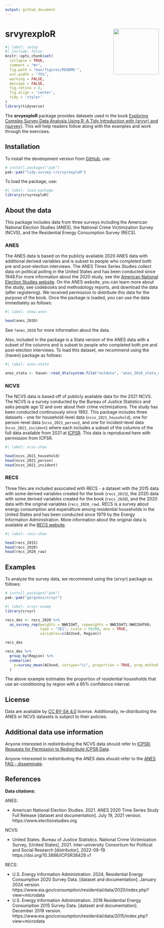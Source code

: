 ```yaml
---
output: github_document
---
```


<!-- README.md is generated from README.Rmd. Please edit that file -->

# srvyrexploR <img src="man/figures/srvyrExplore.png" align="right" height="149" width="149"/>

```r
#| label: setup
#| include: false
knitr::opts_chunk$set(
  collapse = TRUE,
  comment = "#>",
  fig.path = "man/figures/README-",
  out.width = "75%",
  warning = FALSE,
  message = FALSE,
  fig.retina = 2,
  fig.align = 'center',
  tidy = 'styler'
)
library(tidyverse)
```

The **srvyexploR** package provides datasets used in the book [Exploring Complex Survey Data Analysis Using R: A Tidy Introduction with {srvyr} and {survey}](https://tidy-survey-r.github.io/tidy-survey-book/). This will help readers follow along with the examples and work through the exercises.

## Installation

To install the development version from [GitHub](https://github.com/), use:

```r
# install.packages("pak")
pak::pak("tidy-survey-r/srvyrexploR")
```

To load the package, use:

```r
#| label: load-package
library(srvyrexploR)
```

## About the data

This package includes data from three surveys including the American National Election Studies (ANES), the National Crime Victimization Survey (NCVS), and the Residential Energy Consumption Survey (RECS). 

### ANES

The ANES data is based on the publicly available 2020 ANES data with additional derived variables and is subset to people who completed both pre and post-election interviews. The ANES Times Series Studies collect data on political polling in the United States and has been conducted since 1948.For more information about the 2020 study, see the [American National Election Studies website](https://electionstudies.org/data-center/2020-time-series-study/). On the ANES website, you can learn more about the study, see codebooks and methodology reports, and download the data (after registering). We received permission to distribute this data for the purpose of the book. Once the package is loaded, you can use the data immediately as follows:

```r
#| label: show-anes

head(anes_2020)
```

See `?anes_2020` for more information about the data.

Also, included in the package is a Stata version of the ANES data with a subset of the columns and is subset to people who completed both pre and post-election interviews. To load this dataset, we recommend using the {haven} package as follows:

```r
#| label: anes-stata

anes_stata <- haven::read_dta(system.file("extdata", "anes_2020_stata_example.dta", package="srvyrexploR"))
```

### NCVS

The NCVS data is based off of publicly available data for the 2021 NCVS. The NCVS is a survey conducted by the Bureau of Justice Statistics and asks people age 12 and over about their crime victimizations. The study has been conducted continuously since 1992. This package includes three datasets - one for household-level data (`ncvs_2021_household`), one for person-level data (`ncvs_2021_person`), and one for incident-level data (`ncvs_2021_incident`) where each includes a subset of the columns of the full data available from 2021 at [ICPSR](https://www.icpsr.umich.edu/web/NACJD/studies/38429). This data is reproduced here with permission from ICPSR. 

```r
#| label: ncvs-show

head(ncvs_2021_household)
head(ncvs_2021_person)
head(ncvs_2021_incident)
```

### RECS

Three files are included associated with RECS - a dataset with the 2015 data with some derived variables created for the book (`recs_2015`), the 2020 data with some derived variables created for the book (`recs_2020`), and the 2020 data with the original variables (`recs_2020_raw`). RECS is a survey about energy consumption and expenditure among residential households in the United States and has been conducted since 1979 by the Energy Information Administration. More information about the original data is available at the [RECS website](https://www.eia.gov/consumption/residential/data/2020/).

```r
#| label: recs-show

head(recs_2015)
head(recs_2020)
head(recs_2020_raw)
```

## Examples

To analyze the survey data, we recommend using the {srvyr} package as follows:

```r
# install.packages("pak")
pak::pak("gergness/srvyr")
```

```r
#| label: srvyr-examp
library(srvyr)

recs_des <- recs_2020 %>%
  as_survey_rep(weights = NWEIGHT, repweights = NWEIGHT1:NWEIGHT60,
                type = "JK1", scale = 59/60, mse = TRUE, 
                variables=c(ACUsed, Region))

recs_des

recs_des %>%
  group_by(Region) %>%
  summarize(
    p=survey_mean(ACUsed, vartype="ci", proportion = TRUE, prop_method = "logit")
  )
```


The above example estimates the proportion of residential households that use air-conditioning by region with a 95% confidence interval.

## License

Data are available by [CC BY-SA 4.0](https://creativecommons.org/licenses/by-sa/4.0/) license. Additionally, re-distributing the ANES or NCVS datasets is subject to their policies.


## Additional data use information

Anyone interested in redistributing the NCVS data should refer to [ICPSR: Requests for Permission to Redistribute ICPSR Data](https://www.icpsr.umich.edu/web/pages/datamanagement/policies/redistribute.html).

Anyone interested in redistributing the ANES data should refer to the [ANES FAQ - disseminate](https://electionstudies.org/faq/).


## References

**Data citations:**

ANES: 

+ American National Election Studies. 2021. ANES 2020 Time Series Study Full Release [dataset and documentation]. July 19, 2021 version. https://www.electionstudies.org

NCVS:

+ United States. Bureau of Justice Statistics. National Crime Victimization Survey, [United States], 2021. Inter-university Consortium for Political and Social Research [distributor], 2022-09-19. https://doi.org/10.3886/ICPSR38429.v1

RECS:

+ U.S. Energy Information Administration. 2024. Residential Energy Consumption 2020 Survey Data. [dataset and documentation]. January 2024 version. https://www.eia.gov/consumption/residential/data/2020/index.php?view=microdata
+ U.S. Energy Information Administration. 2018 Residential Energy Consumption 2015 Survey Data. [dataset and documentation]. December 2018 version. https://www.eia.gov/consumption/residential/data/2015/index.php?view=microdata 
